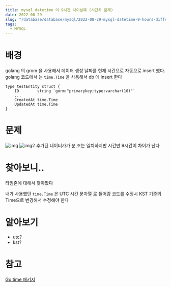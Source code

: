 ```yaml
---
title: mysql datetime 이 9시간 차이날때 (시간차 문제)
date: 2022-08-29
slug: "/database/database/mysql/2022-08-29-mysql-datetime-9-hours-difference"
tags:
  - MYSQL
---
```

# 배경
golang 의 grom 을 사용해서 데이터 생성 날짜를 현재 시간으로 자동으로 insert 했다.
golang 코드에서 는  `time.Time` 을 사용해서 db 에 insert 한다

```
type testEntity struct {
	ID        string `gorm:"primarykey;type:varchar(10)"`
	...
	CreatedAt time.Time
	UpdatedAt time.Time
}
```
# 문제
![img](./datetime.jpg)
![img2](./datetime2.jpg)
추가된 데이터가가 분,초는 일치하지만 시간만 9시간이 차이가 난다

# 찾아보니..
타임존에 대해서 찾아봤다

내가 사용했던 `time.Time` 은  UTC 시간 문자열 로 들어감
코드를 수정시  KST 기준의 Time으로 변경해서 수정해야 한다


# 알아보기
* utc?
* kst?


# 참고
[Go time 패키지](https://jeonghwan-kim.github.io/dev/2019/01/14/go-time.html)